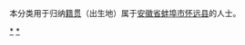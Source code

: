 {{Catnav|頁面分類|各種主題的頁面分類|依中国各省来作的分类|各地中国人|安徽人|蚌埠人}}
{{Catnav|頁面分類|人物|各國人物|中国人|各地中国人|安徽人|蚌埠人}}
本分类用于归纳[[籍贯|籍贯]]（出生地）属于[[安徽省|安徽省]][[蚌埠市|蚌埠市]][[怀远县|怀远县]]的人士。

[[Category:蚌埠人|*]]
[[Category:怀远县|*]]